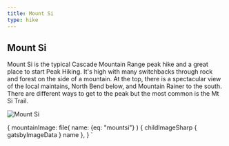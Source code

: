 ```yaml
---
title: Mount Si
type: hike
---
```



<SEO title="Mount Si" />

## Mount Si

<Map title="Mount Si" mapstyle="mapbox://styles/kevek/ckfmq9lqb017x19l9zsuvjwvo" Lat={47.495} Lng={-121.737} zoom={13} pitch={60} />

<HikeData 
  title="Mount Si via the Old Si trail"
  alltrailsurl="https://www.alltrails.com/trail/us/washington/mount-si-via-old-si-trail?u=i" 
  wtaurl="https://www.wta.org/go-hiking/hikes/mount-si" 
  distance="6.1" elevation="3556" peakheight="3900" />

Mount Si is the typical Cascade Mountain Range peak hike and a great place to start Peak Hiking.  It's high with many switchbacks through rock and forest on the side of a mountain.  At the top, there is a spectacular view of the local maintains, North Bend below, and Mountain Rainer to the south.  There are different ways to get to the peak but the most common is the Mt Si Trail.

<Image img={props.data} alt="Mount Si" description="View from top of Mnt Si" />

  {
    mountainImage: file(
      name: {eq: "mountsi"}
      ) {
      childImageSharp {
        gatsbyImageData
      }
      name
    },
  }
`